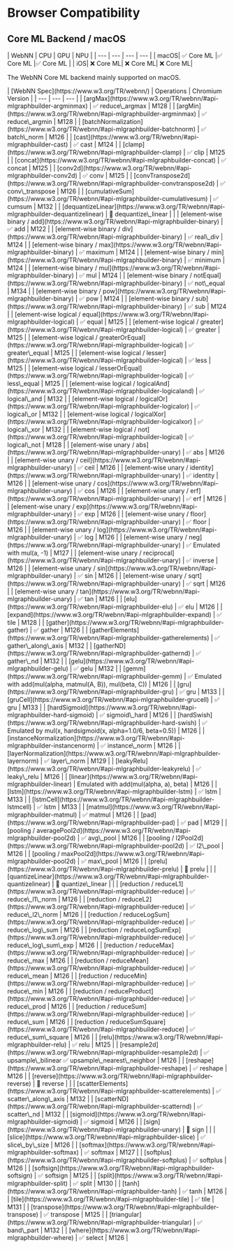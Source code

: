 
<div className="mdx-table">

# Browser Compatibility

## Core ML Backend / macOS

<div className="table">
| WebNN | CPU | GPU | NPU |
| --- | --- | --- | --- |
|<MacosIcon /> macOS| ✅ Core ML |✅ Core ML |✅ Core ML |
|<IosIcon /> iOS| ❌ Core ML| ❌ Core ML| ❌ Core ML| 
</div>

The WebNN Core ML backend mainly supported on macOS.

<div className="table">
| [WebNN Spec](https://www.w3.org/TR/webnn/) | Operations | Chromium Version |
| --- | --- | --- |
| [argMax](https://www.w3.org/TR/webnn/#api-mlgraphbuilder-argminmax) | ✅ reduce\_argmax | M128 |
| [argMin](https://www.w3.org/TR/webnn/#api-mlgraphbuilder-argminmax) | ✅ reduce\_argmin | M128 |
| [batchNormalization](https://www.w3.org/TR/webnn/#api-mlgraphbuilder-batchnorm) | ✅ batch\_norm | M126 |
| [cast](https://www.w3.org/TR/webnn/#api-mlgraphbuilder-cast) | ✅ cast | M124 |
| [clamp](https://www.w3.org/TR/webnn/#api-mlgraphbuilder-clamp) | ✅ clip | M125 |
| [concat](https://www.w3.org/TR/webnn/#api-mlgraphbuilder-concat) | ✅ concat | M125 |
| [conv2d](https://www.w3.org/TR/webnn/#api-mlgraphbuilder-conv2d) | ✅ conv | M125 |
| [convTranspose2d](https://www.w3.org/TR/webnn/#api-mlgraphbuilder-convtranspose2d) | ✅ conv\_transpose | M126 |
| [cumulativeSum](https://www.w3.org/TR/webnn/#api-mlgraphbuilder-cumulativesum) | ✅ cumsum | M132 |
| [dequantizeLinear](https://www.w3.org/TR/webnn/#api-mlgraphbuilder-dequantizelinear) | 🚀 dequantize\_linear | |
| [element-wise binary / add](https://www.w3.org/TR/webnn/#api-mlgraphbuilder-binary) | ✅ add | M122 |
| [element-wise binary / div](https://www.w3.org/TR/webnn/#api-mlgraphbuilder-binary) | ✅ real\_div | M124 |
| [element-wise binary / max](https://www.w3.org/TR/webnn/#api-mlgraphbuilder-binary) | ✅ maximum | M124 |
| [element-wise binary / min](https://www.w3.org/TR/webnn/#api-mlgraphbuilder-binary) | ✅ minimum | M124 |
| [element-wise binary / mul](https://www.w3.org/TR/webnn/#api-mlgraphbuilder-binary) | ✅ mul | M124 |
| [element-wise binary / notEqual](https://www.w3.org/TR/webnn/#api-mlgraphbuilder-binary) | ✅ not\_equal | M134 |
| [element-wise binary / pow](https://www.w3.org/TR/webnn/#api-mlgraphbuilder-binary) | ✅ pow | M124 |
| [element-wise binary / sub](https://www.w3.org/TR/webnn/#api-mlgraphbuilder-binary) | ✅ sub | M124 |
| [element-wise logical / equal](https://www.w3.org/TR/webnn/#api-mlgraphbuilder-logical) | ✅ equal | M125 |
| [element-wise logical / greater](https://www.w3.org/TR/webnn/#api-mlgraphbuilder-logical) | ✅ greater | M125 |
| [element-wise logical / greaterOrEqual](https://www.w3.org/TR/webnn/#api-mlgraphbuilder-logical) | ✅ greater\_equal | M125 |
| [element-wise logical / lesser](https://www.w3.org/TR/webnn/#api-mlgraphbuilder-logical) | ✅ less | M125 |
| [element-wise logical / lesserOrEqual](https://www.w3.org/TR/webnn/#api-mlgraphbuilder-logical) | ✅ less\_equal | M125 |
| [element-wise logical / logicalAnd](https://www.w3.org/TR/webnn/#api-mlgraphbuilder-logicaland) | ✅ logical\_and | M132 |
| [element-wise logical / logicalOr](https://www.w3.org/TR/webnn/#api-mlgraphbuilder-logicalor) | ✅ logical\_or | M132 |
| [element-wise logical / logicalXor](https://www.w3.org/TR/webnn/#api-mlgraphbuilder-logicalxor) | ✅ logical\_xor | M132 |
| [element-wise logical / not](https://www.w3.org/TR/webnn/#api-mlgraphbuilder-logical) | ✅ logical\_not | M128 |
| [element-wise unary / abs](https://www.w3.org/TR/webnn/#api-mlgraphbuilder-unary) | ✅ abs | M126 |
| [element-wise unary / ceil](https://www.w3.org/TR/webnn/#api-mlgraphbuilder-unary) | ✅ ceil | M126 |
| [element-wise unary / identity](https://www.w3.org/TR/webnn/#api-mlgraphbuilder-unary) | ✅ identity | M126 |
| [element-wise unary / cos](https://www.w3.org/TR/webnn/#api-mlgraphbuilder-unary) | ✅ cos | M126 |
| [element-wise unary / erf](https://www.w3.org/TR/webnn/#api-mlgraphbuilder-unary) | ✅ erf | M126 |
| [element-wise unary / exp](https://www.w3.org/TR/webnn/#api-mlgraphbuilder-unary) | ✅ exp | M126 |
| [element-wise unary / floor](https://www.w3.org/TR/webnn/#api-mlgraphbuilder-unary) | ✅ floor | M126 |
| [element-wise unary / log](https://www.w3.org/TR/webnn/#api-mlgraphbuilder-unary) | ✅ log | M126 |
| [element-wise unary / neg](https://www.w3.org/TR/webnn/#api-mlgraphbuilder-unary) | ✅ Emulated with mul(a, -1) | M127 |
| [element-wise unary / reciprocal](https://www.w3.org/TR/webnn/#api-mlgraphbuilder-unary) | ✅ inverse | M126 |
| [element-wise unary / sin](https://www.w3.org/TR/webnn/#api-mlgraphbuilder-unary) | ✅ sin | M126 |
| [element-wise unary / sqrt](https://www.w3.org/TR/webnn/#api-mlgraphbuilder-unary) | ✅ sqrt | M126 |
| [element-wise unary / tan](https://www.w3.org/TR/webnn/#api-mlgraphbuilder-unary) | ✅ tan | M126 |
| [elu](https://www.w3.org/TR/webnn/#api-mlgraphbuilder-elu) | ✅ elu | M126 |
| [expand](https://www.w3.org/TR/webnn/#api-mlgraphbuilder-expand) | ✅ tile | M128 |
| [gather](https://www.w3.org/TR/webnn/#api-mlgraphbuilder-gather) | ✅ gather | M126 |
| [gatherElements](https://www.w3.org/TR/webnn/#api-mlgraphbuilder-gatherelements) | ✅ gather\_along\_axis | M132 |
| [gatherND](https://www.w3.org/TR/webnn/#api-mlgraphbuilder-gathernd) | ✅ gather\_nd | M132 |
| [gelu](https://www.w3.org/TR/webnn/#api-mlgraphbuilder-gelu) | ✅ gelu | M132 |
| [gemm](https://www.w3.org/TR/webnn/#api-mlgraphbuilder-gemm) | ✅ Emulated with add(mul(alpha, matmul(A, B)), mul(beta, C)) | M126 |
| [gru](https://www.w3.org/TR/webnn/#api-mlgraphbuilder-gru) | ✅ gru | M133 |
| [gruCell](https://www.w3.org/TR/webnn/#api-mlgraphbuilder-grucell) | ✅ gru | M133 |
| [hardSigmoid](https://www.w3.org/TR/webnn/#api-mlgraphbuilder-hard-sigmoid) | ✅ sigmoid\_hard | M126 |
| [hardSwish](https://www.w3.org/TR/webnn/#api-mlgraphbuilder-hard-swish) | ✅ Emulated by mul(x, hardsigmoid(x, alpha=1.0/6, beta=0.5)) | M126 |
| [instanceNormalization](https://www.w3.org/TR/webnn/#api-mlgraphbuilder-instancenorm) | ✅ instance\_norm | M126 |
| [layerNormalization](https://www.w3.org/TR/webnn/#api-mlgraphbuilder-layernorm) | ✅ layer\_norm | M129 |
| [leakyRelu](https://www.w3.org/TR/webnn/#api-mlgraphbuilder-leakyrelu) | ✅ leaky\_relu | M126 |
| [linear](https://www.w3.org/TR/webnn/#api-mlgraphbuilder-linear) | Emulated with add(mul(alpha, a), beta) | M126 |
| [lstm](https://www.w3.org/TR/webnn/#api-mlgraphbuilder-lstm) | ✅ lstm | M133 |
| [lstmCell](https://www.w3.org/TR/webnn/#api-mlgraphbuilder-lstmcell) | ✅ lstm | M133 |
| [matmul](https://www.w3.org/TR/webnn/#api-mlgraphbuilder-matmul) | ✅ matmul | M126 |
| [pad](https://www.w3.org/TR/webnn/#api-mlgraphbuilder-pad) | ✅ pad | M129 |
| [pooling / averagePool2d](https://www.w3.org/TR/webnn/#api-mlgraphbuilder-pool2d) | ✅ avg\_pool | M126 |
| [pooling / l2Pool2d](https://www.w3.org/TR/webnn/#api-mlgraphbuilder-pool2d) | ✅ l2\_pool | M126 |
| [pooling / maxPool2d](https://www.w3.org/TR/webnn/#api-mlgraphbuilder-pool2d) | ✅ max\_pool | M126 |
| [prelu](https://www.w3.org/TR/webnn/#api-mlgraphbuilder-prelu) | 🚀 prelu | |
| [quantizeLinear](https://www.w3.org/TR/webnn/#api-mlgraphbuilder-quantizelinear) | 🚀 quantize\_linear |  |
| [reduction / reduceL1](https://www.w3.org/TR/webnn/#api-mlgraphbuilder-reduce) | ✅ reduce\_l1\_norm | M126 |
| [reduction / reduceL2](https://www.w3.org/TR/webnn/#api-mlgraphbuilder-reduce) | ✅ reduce\_l2\_norm | M126 |
| [reduction / reduceLogSum](https://www.w3.org/TR/webnn/#api-mlgraphbuilder-reduce) | ✅ reduce\_log\_sum | M126 |
| [reduction / reduceLogSumExp](https://www.w3.org/TR/webnn/#api-mlgraphbuilder-reduce) | ✅ reduce\_log\_sum\_exp | M126 |
| [reduction / reduceMax](https://www.w3.org/TR/webnn/#api-mlgraphbuilder-reduce) | ✅ reduce\_max | M126 |
| [reduction / reduceMean](https://www.w3.org/TR/webnn/#api-mlgraphbuilder-reduce) | ✅ reduce\_mean | M126 |
| [reduction / reduceMin](https://www.w3.org/TR/webnn/#api-mlgraphbuilder-reduce) | ✅ reduce\_min | M126 |
| [reduction / reduceProduct](https://www.w3.org/TR/webnn/#api-mlgraphbuilder-reduce) | ✅ reduce\_prod | M126 |
| [reduction / reduceSum](https://www.w3.org/TR/webnn/#api-mlgraphbuilder-reduce) | ✅ reduce\_sum | M126 |
| [reduction / reduceSumSquare](https://www.w3.org/TR/webnn/#api-mlgraphbuilder-reduce) | ✅ reduce\_sum\_square | M126 |
| [relu](https://www.w3.org/TR/webnn/#api-mlgraphbuilder-relu) | ✅ relu | M125 |
| [resample2d](https://www.w3.org/TR/webnn/#api-mlgraphbuilder-resample2d) | ✅ upsample\_bilinear ✅ upsample\_nearest\_neighbor | M126 |
| [reshape](https://www.w3.org/TR/webnn/#api-mlgraphbuilder-reshape) | ✅ reshape | M126 |
| [reverse](https://www.w3.org/TR/webnn/#api-mlgraphbuilder-reverse) | 🚀 reverse | |
| [scatterElements](https://www.w3.org/TR/webnn/#api-mlgraphbuilder-scatterelements) | ✅ scatter\_along\_axis | M132 |
| [scatterND](https://www.w3.org/TR/webnn/#api-mlgraphbuilder-scatternd) | ✅ scatter\_nd | M132 |
| [sigmoid](https://www.w3.org/TR/webnn/#api-mlgraphbuilder-sigmoid) | ✅ sigmoid | M126 |
| [sign](https://www.w3.org/TR/webnn/#api-mlgraphbuilder-unary) | 🚀 sign | |
| [slice](https://www.w3.org/TR/webnn/#api-mlgraphbuilder-slice) | ✅ slice\_by\_size | M126 |
| [softmax](https://www.w3.org/TR/webnn/#api-mlgraphbuilder-softmax) | ✅ softmax | M127 |
| [softplus](https://www.w3.org/TR/webnn/#api-mlgraphbuilder-softplus) | ✅ softplus | M126 |
| [softsign](https://www.w3.org/TR/webnn/#api-mlgraphbuilder-softsign) | ✅ softsign | M125 |
| [split](https://www.w3.org/TR/webnn/#api-mlgraphbuilder-split) | ✅ split | M130 |
| [tanh](https://www.w3.org/TR/webnn/#api-mlgraphbuilder-tanh) | ✅ tanh | M126 |
| [tile](https://www.w3.org/TR/webnn/#api-mlgraphbuilder-tile) | ✅ tile | M131 |
| [transpose](https://www.w3.org/TR/webnn/#api-mlgraphbuilder-transpose) | ✅ transpose | M125 |
| [triangular](https://www.w3.org/TR/webnn/#api-mlgraphbuilder-triangular) | ✅ band\_part | M132 |
| [where](https://www.w3.org/TR/webnn/#api-mlgraphbuilder-where) | ✅ select | M126 |
</div>

</div>